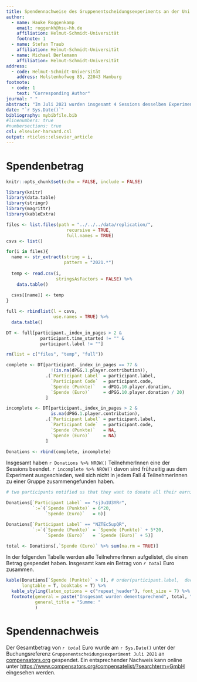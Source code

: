 ```yaml
---
title: Spendennachweise des Gruppenentscheidungsexperiments an der Uni Hamburg
author:
  - name: Hauke Roggenkamp
    email: roggenkh@hsu-hh.de
    affiliation: Helmut-Schmidt-Universität
    footnote: 1
  - name: Stefan Traub
    affiliation: Helmut-Schmidt-Universität
  - name: Michael Berlemann
    affiliation: Helmut-Schmidt-Universität
address:
  - code: Helmut-Schmidt-Universität
    address: Holstenhofweg 85, 22043 Hamburg
footnote:
  - code: 1
    text: "Corresponding Author"
journal: " "
abstract: "Im Juli 2021 wurden insgesamt 4 Sessions desselben Experiments durchgeführt. Bei diesem Experiment konnten TeilnehmerInnen Geld verdienen und, wenn sie wollten, spenden. Dieses Doukment zählt die einzelnen Spendenbeträge zusammen und weißt die Tätigung des Gesamtbetrages nach."
date: "`r Sys.Date()`"
bibliography: mybibfile.bib
#linenumbers: true
#numbersections: true
csl: elsevier-harvard.csl
output: rticles::elsevier_article
---
```


# Spendenbetrag

```r
knitr::opts_chunk$set(echo = FALSE, include = FALSE)

library(knitr)
library(data.table)
library(stringr)
library(magrittr)
library(kableExtra)
```

```r

files <- list.files(path = "../../../data/replication/",
                       recursive = TRUE,
                       full.names = TRUE)
csvs <- list()

for(i in files){
  name <- str_extract(string = i,
                      pattern = "2021.*")
  
  temp <- read.csv(i, 
                   stringsAsFactors = FALSE) %>%
    data.table()
  
  csvs[[name]] <- temp
}

full <- rbindlist(l = csvs,
                  use.names = TRUE) %>%
  data.table()

DT <- full[participant._index_in_pages > 2 & 
             participant.time_started != "" & 
             participant.label != ""]

rm(list = c("files", "temp", "full"))
```

```r

complete <- DT[participant._index_in_pages == 77 & 
                 !(is.na(dPGG.1.player.contribution)),
               .(`Participant Label` = participant.label,
                 `Participant Code`  = participant.code, 
                 `Spende (Punkte)`   = dPGG.10.player.donation,
                 `Spende (Euro)`     = dPGG.10.player.donation / 20)
               ]
```

```r
incomplete <- DT[participant._index_in_pages > 2 & 
                 is.na(dPGG.1.player.contribution),
               .(`Participant Label` = participant.label,
                 `Participant Code`  = participant.code, 
                 `Spende (Punkte)`   = NA,
                 `Spende (Euro)`     = NA)
               ]
```

```r
Donations <- rbind(complete, incomplete)
```

Insgesamt haben `r Donations %>% NROW()` TeilnehmerInnen eine der Sessions beendet. `r incomplete %>% NROW()` davon sind frühzeitig aus dem Experiment ausgeschieden, weil sich nicht in jedem Fall 4 TeilnehmerInnen zu einer Gruppe zusammengefunden haben.

```r
# two participants notified us that they want to donate all their earnings, i.e. their showup fee as well. As this option was not provided by design, we'll hard-code it:

Donations[`Participant Label` == "sj3u1U3YRr",
          `:=`(`Spende (Punkte)` = 6*20,
               `Spende (Euro)`   = 6)]

Donations[`Participant Label` == "NZTEc5upQR",
          `:=`(`Spende (Punkte)` = `Spende (Punkte)` + 5*20,
               `Spende (Euro)`   = `Spende (Euro)` + 5)]

total <- Donations[,`Spende (Euro)` %>% sum(na.rm = TRUE)]
```

In der folgenden Tabelle werden alle TeilnehmerInnen aufgelistet, die einen Betrag gespendet haben. Insgesamt kam ein Betrag von _`r total`_ Euro zusammen.

```r
kable(Donations[`Spende (Punkte)` > 0], # order(participant.label,  decreasing = FALSE)], 
      longtable = T, booktabs = T) %>%
  kable_styling(latex_options = c("repeat_header"), font_size = 7) %>%
  footnote(general = paste("Insgesamt wurden dementsprechend", total, "Euro gespendet."),
           general_title = "Summe: "
           )
```

# Spendennachweis

Der Gesamtbetrag von _`r total`_ Euro wurde am `r Sys.Date()` unter der Buchungsreferenz `Gruppenentscheidungsexperiment Juli 2021` an [compensators.org](compensators.org) gespendet. Ein entsprechender Nachweis kann online unter [https://www.compensators.org/compensatelist/?searchterm=GmbH](https://www.compensators.org/compensatelist/?searchterm=GmbH) eingesehen werden.